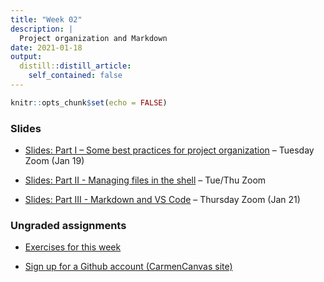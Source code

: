 ```yaml
---
title: "Week 02"
description: |
  Project organization and Markdown
date: 2021-01-18
output:
  distill::distill_article:
    self_contained: false
---
```


```r
knitr::opts_chunk$set(echo = FALSE)
```

### Slides

- [Slides: Part I -- Some best practices for project
  organization](slides/02-1-proj-org.html) -- Tuesday Zoom (Jan 19)

- [Slides: Part II - Managing files in the shell](slides/02-2-shfiles.html) -- Tue/Thu Zoom

- [Slides: Part III - Markdown and VS Code](slides/02-3-md.html) -- Thursday Zoom (Jan 21)

### Ungraded assignments

- [Exercises for this week](../../w02_exercises.html)

- [Sign up for a Github account (CarmenCanvas site)](https://osu.instructure.com/courses/94975/assignments/2002693)
